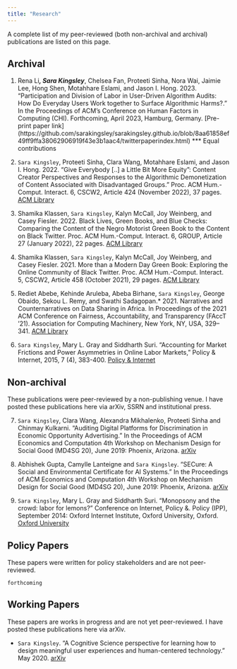 ```yaml
---
title: "Research"
---
```


A complete list of my peer-reviewed (both non-archival and archival) publications are listed on this page.

## Archival

(@) Rena Li***, Sara Kingsley***, Chelsea Fan, Proteeti Sinha, Nora Wai, Jaimie Lee, Hong Shen, Motahhare Eslami, and Jason I. Hong. 2023. "Participation and Division of Labor in User-Driven Algorithm Audits: How Do Everyday Users Work together to Surface Algorithmic Harms?." In the Proceedings of ACM's Conference on Human Factors in Computing (CHI). Forthcoming, April 2023, Hamburg, Germany. [Pre-print paper link] (https://github.com/sarakingsley/sarakingsley.github.io/blob/8aa61858ef49ff9ffa38062906919f43e3b1aac4/twitterpaperindex.html) *** Equal contributions 

(@) `Sara Kingsley`, Proteeti Sinha, Clara Wang, Motahhare Eslami, and Jason I. Hong. 2022. "Give Everybody [..] a Little Bit More Equity": Content Creator Perspectives and Responses to the Algorithmic Demonetization of Content Associated with Disadvantaged Groups." Proc. ACM Hum.-Comput. Interact. 6, CSCW2, Article 424 (November 2022), 37 pages. [ACM Library](https://doi.org/10.1145/3555149) 

(@) Shamika Klassen, `Sara Kingsley`, Kalyn McCall, Joy Weinberg, and Casey Fiesler. 2022. Black Lives, Green Books, and Blue Checks: Comparing the Content of the Negro Motorist Green Book to the Content on Black Twitter. Proc. ACM Hum.-Comput. Interact. 6, GROUP, Article 27 (January 2022), 22 pages. [ACM Library](https://doi.org/10.1145/3492846 ) 

(@) Shamika Klassen, `Sara Kingsley`, Kalyn McCall, Joy Weinberg, and Casey Fiesler. 2021. More than a Modern Day Green Book: Exploring the Online Community of Black Twitter. Proc. ACM Hum.-Comput. Interact. 5, CSCW2, Article 458 (October 2021), 29 pages. [ACM Library](https://doi.org/10.1145/3479602)

(@) Rediet Abebe, Kehinde Aruleba, Abeba Birhane, `Sara Kingsley`, George Obaido, Sekou L. Remy, and Swathi Sadagopan.* 2021. Narratives and Counternarratives on Data Sharing in Africa. In Proceedings of the 2021 ACM Conference on Fairness, Accountability, and Transparency (FAccT '21). Association for Computing Machinery, New York, NY, USA, 329–341. [ACM Library](https://doi.org/10.1145/3442188.3445897) 

(@) `Sara Kingsley`, Mary L. Gray and Siddharth Suri. "Accounting for Market Frictions and Power Asymmetries in Online Labor Markets," Policy & Internet, 2015, 7 (4), 383-400. [Policy & Internet](https://ghostwork.info/wp-content/uploads/2019/02/marketfrictions.pdf)

## Non-archival
These publications were peer-reviewed by a non-publishing venue. I have posted these publications here via arXiv, SSRN and institutional press. 

(@) `Sara Kingsley`, Clara Wang, Alexandra Mikhalenko, Proteeti Sinha and Chinmay Kulkarni. "Auditing Digital Platforms for Discrimination in Economic Opportunity Advertising." In the Proceedings of ACM Economics and Computation 4th Workshop on Mechanism Design for Social Good (MD4SG 20), June 2019: Phoenix, Arizona. [arXiv](https://arxiv.org/abs/2008.09656)

(@) Abhishek Gupta, Camylle Lanteigne and `Sara Kingsley`. "SECure: A Social and Environmental Certificate for AI Systems." In the Proceedings of ACM Economics and Computation 4th Workshop on Mechanism Design for Social Good (MD4SG 20), June 2019: Phoenix, Arizona. [arXiv](https://arxiv.org/abs/2006.06217) 	

(@) `Sara Kingsley`, Mary L. Gray and Siddharth Suri. "Monopsony and the crowd: labor for lemons?" Conference on Internet, Policy &. Policy (IPP), September 2014: Oxford Internet Institute, Oxford University, Oxford. [Oxford University](http://blogs.oii.ox.ac.uk/ipp-conference/sites/ipp/files/documents/Monopsony_and_theCrowd_SCK_MLG_SS.pdf)



## Policy Papers
These papers were written for policy stakeholders and are not peer-reviewed.  

`forthcoming`


## Working Papers
These papers are works in progress and are not yet peer-reviewed. I have posted these publications here via arXiv. 

* `Sara Kingsley`. "A Cognitive Science perspective for learning how to design
meaningful user experiences and human-centered technology." May 2020. [arXiv](https://arxiv.org/pdf/2106.07553.pdf)
